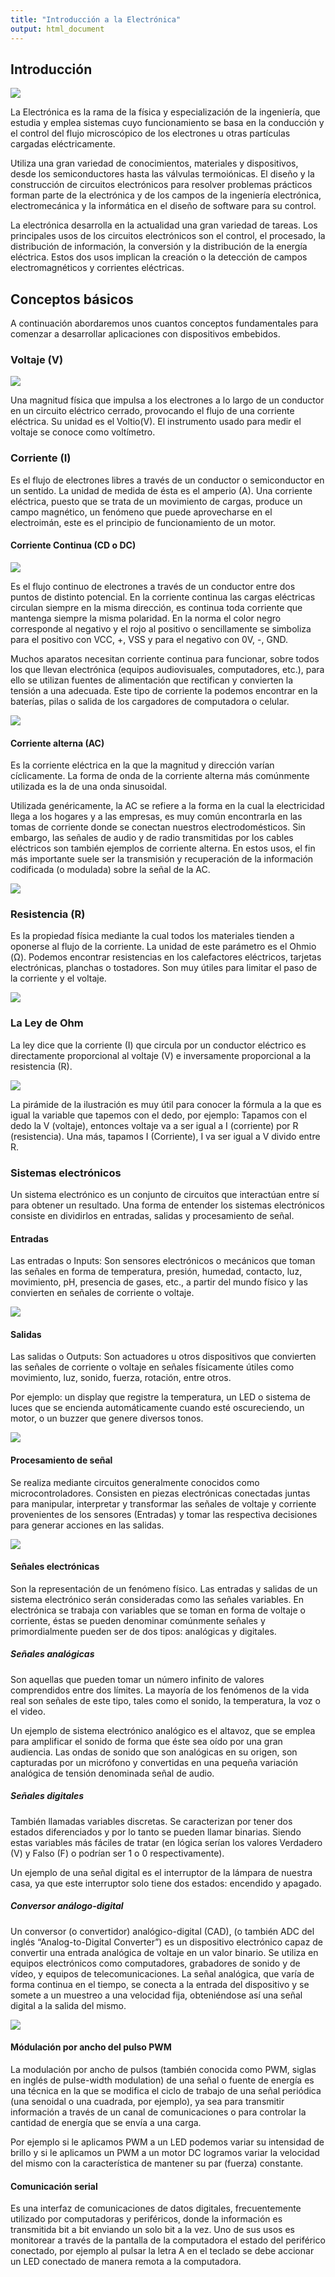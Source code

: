 ```yaml
---
title: "Introducción a la Electrónica"
output: html_document
---
```


## Introducción

![](images/01-electronica.jpg)

La Electrónica es la rama de la física y especialización de la ingeniería, que estudia y emplea sistemas cuyo funcionamiento se basa en la conducción y el control del flujo microscópico de los electrones u otras partículas cargadas eléctricamente.

Utiliza una gran variedad de conocimientos, materiales y dispositivos, desde los semiconductores hasta las válvulas termoiónicas. El diseño y la construcción de circuitos electrónicos para resolver problemas prácticos forman parte de la electrónica y de los campos de la ingeniería electrónica, electromecánica y la informática en el diseño de software para su control. 

La electrónica desarrolla en la actualidad una gran variedad de tareas. Los principales usos de los circuitos electrónicos son el control, el procesado, la distribución de información, la conversión y la distribución de la energía eléctrica. Estos dos usos implican la creación o la detección de campos electromagnéticos y corrientes eléctricas.

## Conceptos básicos

A continuación abordaremos unos cuantos conceptos fundamentales para comenzar a desarrollar aplicaciones con dispositivos embebidos.

### Voltaje (V)

![](images/voltaje.jpg)

Una magnitud física que impulsa a los electrones a lo largo de un conductor en un circuito eléctrico cerrado, provocando el flujo de una corriente eléctrica. Su unidad es el Voltio(V). El instrumento usado para medir el voltaje se conoce como voltímetro.

### Corriente (I)

Es el flujo de electrones libres a través de un conductor o semiconductor en un sentido. La unidad de medida de ésta es el amperio (A). Una corriente eléctrica, puesto que se trata de un movimiento de cargas, produce un campo magnético, un fenómeno que puede aprovecharse en el electroimán, este es el principio de funcionamiento de un motor.

#### Corriente Continua (CD o DC)

![](images/051-pila.png)

Es el flujo continuo de electrones a través de un conductor entre dos puntos de distinto potencial. En la corriente continua las cargas eléctricas circulan siempre en la misma dirección, es continua toda corriente que mantenga siempre la misma polaridad. En la norma el color negro corresponde al negativo y el rojo al positivo o sencillamente se simboliza para el positivo con VCC, +, VSS y para el negativo con 0V, -, GND.

Muchos aparatos necesitan corriente continua para funcionar, sobre todos los que llevan electrónica (equipos audiovisuales, computadores, etc.), para ello se utilizan fuentes de alimentación que rectifican y convierten la tensión a una adecuada. Este tipo de corriente la podemos encontrar en la baterías, pilas o salida de los cargadores de computadora o celular.

![](images/053-DC.jpg)

#### Corriente alterna (AC)

Es la corriente eléctrica en la que la magnitud y dirección varían cíclicamente. La forma de onda de la corriente alterna más comúnmente utilizada es la de una onda sinusoidal.

Utilizada genéricamente, la AC se refiere a la forma en la cual la electricidad llega a los hogares y a las empresas, es muy común encontrarla en las tomas de corriente donde se conectan nuestros electrodomésticos. Sin embargo, las señales de audio y de radio transmitidas por los cables eléctricos son también ejemplos de corriente alterna. En estos usos, el fin más importante suele ser la transmisión y recuperación de la información codificada (o modulada) sobre la señal de la AC.

![](images/054-AC.jpg)

### Resistencia (R)

Es la propiedad física mediante la cual todos los materiales tienden a oponerse al flujo de la corriente. La unidad de este parámetro es el Ohmio (Ω). Podemos encontrar resistencias en los calefactores eléctricos, tarjetas electrónicas, planchas o tostadores. Son muy útiles para limitar el paso de la corriente y el voltaje.

![](images/053-resistencias.png)

### La Ley de Ohm

La ley dice que la corriente (I) que circula por un conductor eléctrico es directamente proporcional al voltaje (V) e inversamente proporcional a la resistencia (R).

![](images/055-triohm.png)

La pirámide de la ilustración es muy útil para conocer la fórmula a la que es igual la variable que tapemos con el dedo, por ejemplo: Tapamos con el dedo la V (voltaje), entonces voltaje va a ser igual a I (corriente) por R (resistencia). Una más, tapamos I (Corriente), I va ser igual a V divido entre R.

### Sistemas electrónicos

Un sistema electrónico es un conjunto de circuitos que interactúan entre sí para obtener un resultado. Una forma de entender los sistemas electrónicos consiste en dividirlos en entradas, salidas y procesamiento de señal.

#### Entradas

Las entradas o Inputs: Son sensores electrónicos o mecánicos que toman las señales en forma de temperatura, presión, humedad, contacto, luz, movimiento, pH, presencia de gases, etc., a partir del mundo físico y las convierten en señales de corriente o
voltaje. 

![](images/056-sensores.png)

#### Salidas

Las salidas o Outputs: Son actuadores u otros dispositivos que convierten las señales de corriente o voltaje en señales físicamente útiles como movimiento, luz, sonido, fuerza, rotación, entre otros.

Por ejemplo: un display que registre la temperatura, un LED o sistema de luces que se encienda automáticamente cuando esté oscureciendo, un motor, o un buzzer que genere diversos tonos.

![](images/057-actuadores.png)

#### Procesamiento de señal

Se realiza mediante circuitos generalmente conocidos como microcontroladores. Consisten en piezas electrónicas conectadas juntas para manipular, interpretar y transformar las señales de voltaje y corriente provenientes de los sensores (Entradas) y tomar las respectiva decisiones para generar acciones en las salidas.

![](images/057-microcontroladores.png)

#### Señales electrónicas

Son la representación de un fenómeno físico. Las entradas y salidas de un sistema electrónico serán consideradas como las señales variables. En electrónica se trabaja con variables que se toman en forma de voltaje o corriente, éstas se pueden denominar comúnmente señales y primordialmente pueden ser de dos tipos: analógicas y digitales.

##### Señales analógicas

Son aquellas que pueden tomar un número infinito de valores comprendidos entre dos límites. La mayoría de los fenómenos de la vida real son señales de este tipo, tales como el sonido, la temperatura, la voz o el video.

Un ejemplo de sistema electrónico analógico es el altavoz, que se emplea para amplificar el sonido de forma que éste sea oído por una gran audiencia. Las ondas de sonido que son analógicas en su origen, son capturadas por un micrófono y convertidas en una pequeña variación analógica de tensión denominada señal de audio.

##### Señales digitales

También llamadas variables discretas. Se caracterizan por tener dos estados diferenciados y por lo tanto se pueden llamar binarias. Siendo estas variables más fáciles de tratar (en lógica serían los valores Verdadero (V) y Falso (F) o podrían ser 1 o 0 respectivamente).

Un ejemplo de una señal digital es el interruptor de la lámpara de nuestra casa, ya que este interruptor solo tiene dos estados: encendido y apagado.

##### Conversor análogo-digital

Un conversor (o convertidor) analógico-digital (CAD), (o también ADC del inglés "Analog-to-Digital Converter") es un dispositivo electrónico capaz de convertir una entrada analógica de voltaje en un valor binario. Se utiliza en equipos electrónicos como computadores, grabadores de sonido y de vídeo, y equipos de telecomunicaciones. La señal analógica, que varía de forma continua en el tiempo, se conecta a la entrada del dispositivo y se somete a un muestreo a una velocidad fija, obteniéndose así una señal digital a la salida del mismo.

![](images/059-adc.jpg)

#### Módulación por ancho del pulso PWM

La modulación por ancho de pulsos (también conocida como PWM, siglas en inglés de pulse-width modulation) de una señal o fuente de energía es una técnica en la que se modifica el ciclo de trabajo de una señal periódica (una senoidal o una cuadrada, por ejemplo), ya sea para transmitir información a través de un canal de comunicaciones o para controlar la cantidad de energía que se envía a una carga.

Por ejemplo si le aplicamos PWM a un LED podemos variar su intensidad de brillo y si le aplicamos un PWM a un motor DC logramos variar la velocidad del mismo con la característica de mantener su par (fuerza) constante.

#### Comunicación serial

Es una interfaz de comunicaciones de datos digitales, frecuentemente utilizado por computadoras y periféricos, donde la información es transmitida bit a bit enviando un solo bit a la vez. Uno de sus usos es monitorear a través de la pantalla de la computadora el estado del periférico conectado, por ejemplo al pulsar la letra A en el teclado se debe accionar un LED conectado de manera remota a la computadora.















